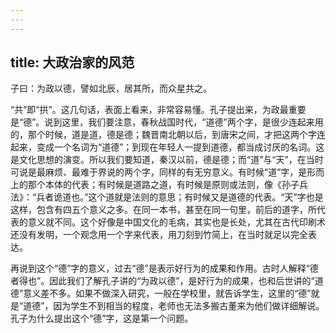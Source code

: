 ```yaml
---
---
---
```

title: 大政治家的风范
---




子曰：为政以德，譬如北辰，居其所，而众星共之。

“共”即“拱”。这几句话，表面上看来，非常容易懂。孔子提出来，为政最重要是“德”。说到这里，我们要注意，春秋战国时代，“道德”两个字，是很少连起来用的，那个时候，道是道，德是德；魏晋南北朝以后，到唐宋之间，才把这两个字连起来，变成一个名词为“道德”；到现在年轻人一提到道德，都当成讨厌的名词。这是文化思想的演变。所以我们要知道，秦汉以前，德是德；而“道”与“天”，在当时可说是最麻烦、最难于界说的两个字，同样的有无穷意义。有时候“道”字，是形而上的那个本体的代表；有时候是道路之道，有时候是原则或法则，像《孙子兵法》：“兵者诡道也。”这个道就是法则的意思；有时候又是道德的代表。“天”字也是这样，包含有四五个意义之多。在同一本书，甚至在同一句里，前后的道字，所代表的意义就不同。这个好像是中国文化的毛病，其实也是长处，尤其在古代印刷术还没有发明，一个观念用一个字来代表，用刀刻到竹简上，在当时就足以完全表达。

再说到这个“德”字的意义，过去“德”是表示好行为的成果和作用。古时人解释“德者得也”。因此我们了解孔子讲的“为政以德”，是好行为的成果，也和后世讲的“道德”意义差不多。如果不做深入研究，一般在学校里，就告诉学生，这里的“德”就是“道德”，因为学生不到相当的程度，老师也无法多搬古董来为他们做详细解说。孔子为什么提出这个“德”字，这是第一个问题。